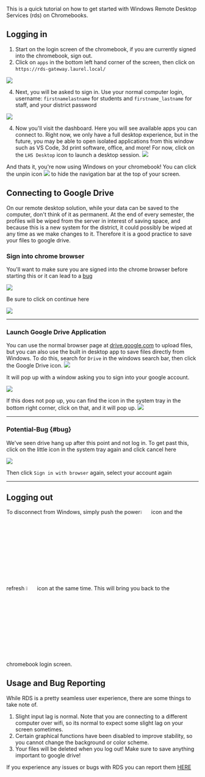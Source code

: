 This is a quick tutorial on how to get started with Windows Remote Desktop Services (rds) on Chromebooks.

## Logging in

1. Start on the login screen of the chromebook, if you are currently signed into the chromebook, sign out.
2. Click on ```apps``` in the bottom left hand corner of the screen, then click on `https://rds-gateway.laurel.local/` 

![](img/rds4.jpg)

4. Next, you will be asked to sign in. Use your normal computer login, username:  `firstnamelastname` for students and `firstname_lastname` for staff, and your district password

![](img/rds1.png)

4. Now you'll visit the dashboard. Here you will see available apps you can connect to. Right now, we only have a full desktop experience, but in the future, you may be able to open isolated applications from this window such as VS Code, 3d print software, office, and more! For now, click on the `LHS Desktop` icon to launch a desktop session.
![](img/newrds.png)



And thats it, you're now using Windows on your chromebook! You can click the unpin icon ![](img/unpin.png) to hide the navigation bar at the top of your screen. 

## Connecting to Google Drive

On our remote desktop solution, while your data can be saved to the computer, don't think of it as permanent. At the end of every semester, the profiles will be wiped from the server in interest of saving space, and because this is a new system for the district, it could possibly be wiped at any time as we make changes to it. Therefore it is a good practice to save your files to google drive. 

### Sign into chrome browser

You'll want to make sure you are signed into the chrome browser before starting this or it can lead to a [bug](#bug) 

![](img/rds8.png)

 Be sure to click on continue here 
 
![](img/rds9.png)

---

### Launch Google Drive Application

You can use the normal browser page at [drive.google.com](drive.google.com) to upload files, but you can also use the built in desktop app to save files directly from Windows. To do this, search for `Drive` in the windows search bar, then click the Google Drive icon.
![](img/rds5.png)

It will pop up with a window asking you to sign into your google account.

![](img/rds7.png) 

If this does not pop up, you can find the icon in the system tray in the bottom right corner, click on that, and it will pop up. 
![](img/rds6.png)



--- 

### Potential-Bug {#bug}

We've seen drive hang up after this point and not log in. To get past this, click on the little icon in the system tray again and click cancel here

![](img/rds10.png)

Then click `Sign in with browser` again, select your account again

---
## Logging out

To disconnect from Windows, simply push the power<img src="https://cdn.iconscout.com/icon/free/png-256/power-1767881-1502134.png" width="5%" height="5%"/> icon and the refresh <img src="https://qph.cf2.quoracdn.net/main-qimg-ae92b32bf2255fc758cf0ea8e4b76b18.webp" width="5%" height="5%"/> icon at the same time. This will bring you back to the chromebook login screen. 

## Usage and Bug Reporting

While RDS is a pretty seamless user experience, there are some things to take note of. 
1. Slight input lag is normal. Note that you are connecting to a different computer over wifi, so its normal to expect some slight lag on your screen sometimes. 
2. Certain graphical functions have been disabled to improve stability, so you cannot change the background or color scheme.
3. Your files will be deleted when you log out! Make sure to save anything important to google drive!


If you experience any issues or bugs with RDS you can report them [HERE](https://laurelschools.atlassian.net/servicedesk/customer/portal/2/group/12/create/89)
